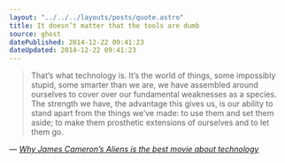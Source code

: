 ```yaml
---
layout: "../../../layouts/posts/quote.astro"
title: It doesn’t matter that the tools are dumb
source: ghost
datePublished: 2014-12-22 09:41:23
dateUpdated: 2014-12-22 09:41:23
---
```


> That’s what technology is. It’s the world of things, some impossibly stupid, some smarter than we are, we have assembled around ourselves to cover over our fundamental weaknesses as a species. The strength we have, the advantage this gives us, is our ability to stand apart from the things we’ve made: to use them and set them aside; to make them prosthetic extensions of ourselves and to let them go.

— <cite>[_Why James Cameron’s Aliens is the best movie about technology_](https://medium.com/message/why-james-camerons-aliens-is-the-best-movie-about-technology-4741e666e07a)</cite>
